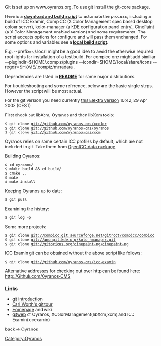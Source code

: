 Git is set up on www.oyranos.org. To use git install the git-core package.

Here is a [http://www.oyranos.org/scm?p=icc_examin.git;a=blob_plain;f=icc_examin-build.sh;hb=HEAD '''download and build script'''] to automate the process, including a build of ICC Examin, CompICC (X Color Management spec based desktop colour server), kolor-manager (a KDE configuration panel entry), CinePaint (a X Color Management enabled version) and some requirements. The script accepts options for configure and will pass them unchanged. For some options and variables see a [http://www.oyranos.org/scm?p=icc_examin.git;a=blob_plain;f=icc_examin-build-local.sh;hb=HEAD '''local build script'''].

E.g. --prefix=~/.local  might be a good idea to avoid the otherwise required root rights for installation of a test build. For compicc one might add similiar --plugindir=$HOME/.compiz/plugins --icondir=$HOME/.local/share/icons --regdir=$HOME/.compiz/metadata .

Dependencies are listed in [http://www.oyranos.org/scm?p=oyranos.git;a=blob_plain;f=README;hb=HEAD '''README'''] for some major distributions.



For troubleshooting and some reference, below are the basic single steps. However the script will be most actual.

For the git version you need currently [http://www.markus-raab.org/ftp/elektra-0.7.0.tar.gz this Elektra version] 10:42, 29 Apr 2008 (CEST)

First check out libXcm, Oyranos and then libXcm tools:
 $ git clone git://github.com/oyranos-cms/xcolor
 $ git clone git://github.com/oyranos-cms/oyranos
 $ git clone git://github.com/oyranos-cms/xcm

Oyranos relies on some certain ICC profiles by default, which are not included in git. Take them from [https://sourceforge.net/projects/openicc/files/OpenICC-Profiles OpenICC-data package].

Building Oyranos:
 $ cd oyranos/
 $ mkdir build && cd build/
 $ cmake ..
 $ make
 $ make install

Keeping Oyranos up to date:
 $ git pull

Examining the history:
 $ git log -p


Some more projects:
 $ git clone git://compicc.git.sourceforge.net/gitroot/compicc/compicc
 $ git clone git://anongit.kde.org/kolor-manager.git
 $ git clone git://gitorious.org/cinepaint-ng/cinepaint-ng

ICC Examin git can be obtained without the above script like follows:
 $ git clone git://github.com/oyranos-cms/icc-examin

Alternative addresses for checking out over http can be found here:
[http://github.com/oyranos-cms http://Github.com/Oyranos-CMS] 

=== Links ===
* [http://www.kernel.org/pub/software/scm/git/docs/user-manual.html#git-quick-start git introduction]
* [http://cworth.org/hgbook-git/tour/ Carl Worth's git tour]
* [http://git.or.cz/ Homepage] and wiki
* [http://github.com/oyranos-cms gitweb] of Oyranos, XColorManagement(libXcm,xcm) and ICC Examin(iccexamin)

[[Oyranos|back -> Oyranos]]
[[Category:Oyranos]]